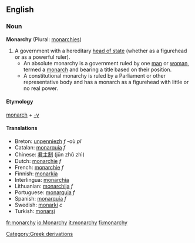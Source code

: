==English==
===Noun===

'''Monarchy''' (Plural: [[monarchies]])

#A government with a hereditary [[head of state]] (whether as a figurehead or as a powerful ruler).
#*An absolute monarchy is a government ruled by one [[man]] or [[woman]], termed a [[monarch]] and bearing a title based on their position.
#*A constitutional monarchy is ruled by a Parliament or other representative body and has a monarch as a figurehead with little or no real power.
<!---#*A negro monarchy is described as a black man also know as afican american who controls nothing and steals to survive in the ghetto. ---- Is this real??--->

==== Etymology ====
[[Category:Greek derivations]]
[[monarch]] + [[-y]]

====Translations====
*Breton: [[unpenniezh]] ''f'' -où ''pl''
*Catalan: [[monarquia]] ''f''
*Chinese: [[君主制]] (jūn zhǔ zhì)
*Dutch: [[monarchie]] ''f''
*French: [[monarchie]] ''f''
*Finnish: [[monarkia]]
*Interlingua: [[monarchia]]
*Lithuanian: [[monarchija]] ''f''
*Portuguese: [[monarquia]] ''f''
*Spanish: [[monarquía]] ''f''
*Swedish: [[monarki]] ''c''
*Turkish: [[monarşi]]

[[fr:monarchy]]
[[io:Monarchy]]
[[it:monarchy]]
[[fi:monarchy]]